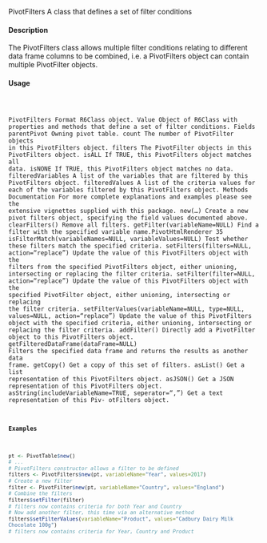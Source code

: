 PivotFilters
A class that defines a set of filter conditions

#### Description

The PivotFilters class allows multiple filter conditions relating to different data frame columns to
be combined, i.e. a PivotFilters object can contain multiple PivotFilter objects.

#### Usage
<pre><code>

PivotFilters
Format
R6Class object.
Value
Object of R6Class with properties and methods that define a set of filter conditions.
Fields
parentPivot Owning pivot table.
count The number of PivotFilter objects in this PivotFilters object.
filters The PivotFilter objects in this PivotFilters object.
isALL If TRUE, this PivotFilters object matches all data.
isNONE If TRUE, this PivotFilters object matches no data.
filteredVariables A list of the variables that are filtered by this PivotFilters object.
filteredValues A list of the criteria values for each of the variables filtered by this PivotFilters
object.
Methods
Documentation For more complete explanations and examples please see the extensive vignettes
supplied with this package.
new(...) Create a new pivot filters object, specifying the field values documented above.
clearFilters() Remove all filters.
getFilter(variableName=NULL) Find a filter with the specified variable name.PivotHtmlRenderer
35
isFilterMatch(variableNames=NULL, variableValues=NULL) Test whether these filters match
the specified criteria.
setFilters(filters=NULL, action="replace") Update the value of this PivotFilters object
with the filters from the specified PivotFilters object, either unioning, intersecting or replacing
the filter criteria.
setFilter(filter=NULL, action="replace") Update the value of this PivotFilters object with
the specified PivotFilter object, either unioning, intersecting or replacing the filter criteria.
setFilterValues(variableName=NULL, type=NULL, values=NULL, action="replace") Update
the value of this PivotFilters object with the specified criteria, either unioning, intersecting or
replacing the filter criteria.
addFilter() Directly add a PivotFilter object to this PivotFilters object.
getFilteredDataFrame(dataFrame=NULL) Filters the specified data frame and returns the results
as another data frame.
getCopy() Get a copy of this set of filters.
asList() Get a list representation of this PivotFilters object.
asJSON() Get a JSON representation of this PivotFilters object.
asString(includeVariableName=TRUE, seperator=", ") Get a text representation of this Piv-
otFilters object.

#### Examples
```r

pt <- PivotTable$new()
# ...
# PivotFilters constructor allows a filter to be defined
filters <- PivotFilters$new(pt, variableName="Year", values=2017)
# Create a new filter
filter <- PivotFilter$new(pt, variableName="Country", values="England")
# Combine the filters
filters$setFilter(filter)
# filters now contains criteria for both Year and Country
# Now add another filter, this time via an alternative method
filters$setFilterValues(variableName="Product", values="Cadbury Dairy Milk
Chocolate 100g")
# filters now contains criteria for Year, Country and Product
```
